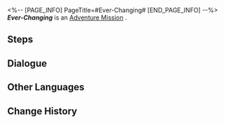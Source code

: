 <%-- [PAGE_INFO]
PageTitle=#Ever-Changing#
[END_PAGE_INFO] --%>
{{Stub|Dialogue.}}
{{Mission Infobox
|id            = 2000103
|title         = 
|image         = <!--Mission Ever-Changing.png-->
|type          = Adventure
|event_name    = 
|chapter       = 
|requirements  = 
* [[Adventure Mission]] ''[[Road to Revival]]'' completed
* [[Trailblaze Mission]] ''[[Not Good With Farewells]]'' completed
* Reach [[Trailblaze Level]] 18
|summary       = Wen Mingde, the leader of the Curio Collection Squad, sought your help to locate a missing member named Abraham. During the search, you exposed a fake Wen Mingde and uncovered its true identity as a Xenohydro.
|characters    = Trailblazer
|startLocation = [[<!--starting world-->]] - [[<!--starting area-->]]
|world         = <!--starting world-->
|area          = <!--starting area-->
|prev          = Road to Revival
|next          = ???
|rewards       = Trailblaze EXP*250; Stellar Jade*40; Hertareum*50; Sparse Aether*8; Credit*10,000
}}
'''''Ever-Changing''''' is an [[Adventure Mission]]<!--in [world]-->.

==Steps==


<!--
==Gameplay Notes==

--><!--
==Trial Character==

-->
==Dialogue==
{{Stub Dialogue}}


==Other Languages==
{{Other Languages
|en   = Ever-Changing
|zhs  = 千面变相
|zht  = 千面變相
|ja   = 千面万相
|ko   = 천태만상
|es   = Cambio constante
|fr   = Changement éternel
|ru   = Постоянно меняющееся нечто
|th   = ปลอมตัวพันหน้า
|vi   = Trăm Ngàn Diện Mạo
|de   = Ständige Wechsel
|id   = Perubahan Seribu Wajah
|pt   = Em Constante Mudança
}}

==Change History==
{{Change History|1.0}}

